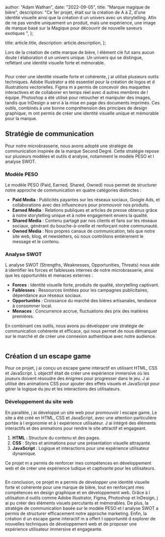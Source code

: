
  author: "Adam Wathan",
  date: "2022-09-05",
  title: "Marque magique de bière",
  description:
    "Ce 1er projet, était sur la création de A à Z, d'une identité visuelle ainsi que la création d un univers avec un storytelling. Afin de ne pas vendre uniquement un produit, mais une expérience, une image de marque basé sur la Magique pour découvrir de nouvelle saveurs exotiques ",
};

  title: article.title,
  description: article.description,
};


Lors de la création de cette marque de bière, l élément clé fut sans aucun doute l élaboration d un univers unique. Un univers qui se distingue, reflétant une identité visuelle forte et mémorable.

<Image src={designSystem} alt="" />

Pour créer une identité visuelle forte et cohérente, j ai utilisé plusieurs outils techniques. Adobe Illustrator a été essentiel pour la création de logos et d illustrations vectorielles. Figma m a permis de concevoir des maquettes interactives et de collaborer en temps réel avec d autres membres de l équipe. Photoshop a été utilisé pour retoucher et manipuler des images, tandis que InDesign a servi à la mise en page des documents imprimés. Ces outils, combinés à une bonne compréhension des principes de design graphique, m ont permis de créer une identité visuelle unique et mémorable pour la marque.

## Stratégie de communication

Pour notre microbrasserie, nous avons adopté une stratégie de communication inspirée de la marque Second Degré. Cette stratégie repose sur plusieurs modèles et outils d analyse, notamment le modèle PESO et l analyse SWOT.

### Modèle PESO

Le modèle PESO (Paid, Earned, Shared, Owned) nous permet de structurer notre approche de communication en quatre catégories distinctes :

- **Paid Media** : Publicités payantes sur les réseaux sociaux, Google Ads, et collaborations avec des influenceurs pour promouvoir nos produits.
- **Earned Media** : Relations publiques et articles de presse obtenus grâce à notre storytelling unique et à notre engagement envers la qualité.
- **Shared Media** : Contenu partagé par nos clients et fans sur les réseaux sociaux, générant du bouche-à-oreille et renforçant notre communauté.
- **Owned Media** : Nos propres canaux de communication, tels que notre site web, blog, et newsletters, où nous contrôlons entièrement le message et le contenu.

### Analyse SWOT

L analyse SWOT (Strengths, Weaknesses, Opportunities, Threats) nous aide à identifier les forces et faiblesses internes de notre microbrasserie, ainsi que les opportunités et menaces externes :

- **Forces** : Identité visuelle forte, produits de qualité, storytelling captivant.
- **Faiblesses** : Ressources limitées pour les campagnes publicitaires, dépendance aux réseaux sociaux.
- **Opportunités** : Croissance du marché des bières artisanales, tendance à consommer local.
- **Menaces** : Concurrence accrue, fluctuations des prix des matières premières.

En combinant ces outils, nous avons pu développer une stratégie de communication cohérente et efficace, qui nous permet de nous démarquer sur le marché et de créer une connexion authentique avec notre audience.

<Image src={designSystem02} alt="" />

## Création d un escape game

Pour ce projet, j ai conçu un escape game interactif en utilisant HTML, CSS et JavaScript. L objectif était de créer une expérience immersive où les joueurs doivent résoudre des énigmes pour progresser dans le jeu. J ai utilisé des animations CSS pour ajouter des effets visuels et JavaScript pour gérer la logique du jeu et les interactions des utilisateurs.

### Développement du site web

En parallèle, j ai développé un site web pour promouvoir l escape game. Le site a été créé en HTML, CSS et JavaScript, avec une attention particulière portée à l ergonomie et à l expérience utilisateur. J ai intégré des éléments interactifs et des animations pour rendre le site attractif et engageant.

1. **HTML** : Structure du contenu et des pages.
2. **CSS** : Styles et animations pour une présentation visuelle attrayante.
3. **JavaScript** : Logique et interactions pour une expérience utilisateur dynamique.

Ce projet m a permis de renforcer mes compétences en développement web et de créer une expérience ludique et captivante pour les utilisateurs.

<Image src={designSystem03} alt="" />

En conclusion, ce projet m a permis de développer une identité visuelle forte et cohérente pour une marque de bière, tout en renforçant mes compétences en design graphique et en développement web. Grâce à l utilisation d outils comme Adobe Illustrator, Figma, Photoshop et InDesign, j ai pu créer des éléments visuels percutants et mémorables. De plus, la stratégie de communication basée sur le modèle PESO et l analyse SWOT a permis de structurer efficacement notre approche marketing. Enfin, la création d un escape game interactif m a offert l opportunité d explorer de nouvelles techniques de développement web et de proposer une expérience utilisateur immersive et engageante.
